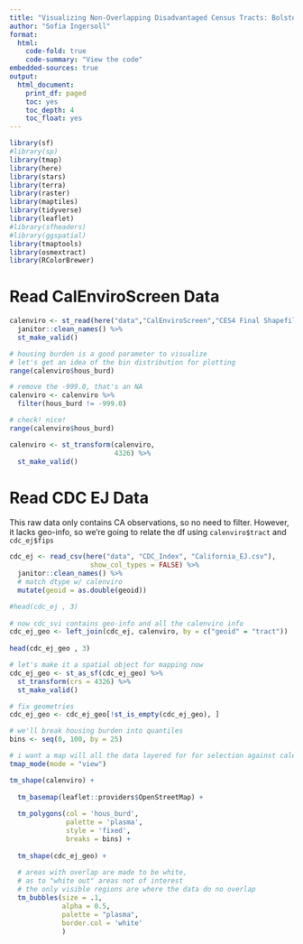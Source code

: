 ```yaml
---
title: "Visualizing Non-Overlapping Disadvantaged Census Tracts: Bolstering CalEnviroScreen Considerations"
author: "Sofia Ingersoll"
format:
  html:
    code-fold: true
    code-summary: "View the code"
embedded-sources: true
output:
  html_document:
    print_df: paged
    toc: yes
    toc_depth: 4
    toc_float: yes
---
```


```r
library(sf)
#library(sp)
library(tmap)
library(here)
library(stars)
library(terra)
library(raster)
library(maptiles)
library(tidyverse)
library(leaflet)
#library(sfheaders)
#library(ggspatial)
library(tmaptools)
library(osmextract) 
library(RColorBrewer)
```


# Read CalEnviroScreen Data
```r
calenviro <- st_read(here("data","CalEnviroScreen","CES4 Final Shapefile.shp")) %>% 
  janitor::clean_names() %>% 
  st_make_valid()

# housing burden is a good parameter to visualize
# let's get an idea of the bin distribution for plotting
range(calenviro$hous_burd)

# remove the -999.0, that's an NA
calenviro <- calenviro %>% 
  filter(hous_burd != -999.0)

# check! nice!
range(calenviro$hous_burd)

calenviro <- st_transform(calenviro,
                          4326) %>% 
  st_make_valid()
```


# Read CDC EJ Data
This raw data only contains CA observations, so no need to filter. However, it lacks geo-info, so we're going to relate the df using `calenviro$tract` and `cdc_ej$fips`

```r
cdc_ej <- read_csv(here("data", "CDC_Index", "California_EJ.csv"),
                    show_col_types = FALSE) %>% 
  janitor::clean_names() %>% 
  # match dtype w/ calenviro
  mutate(geoid = as.double(geoid))

#head(cdc_ej , 3)   
  
# now cdc_svi contains geo-info and all the calenviro info
cdc_ej_geo <- left_join(cdc_ej, calenviro, by = c("geoid" = "tract"))
                    
head(cdc_ej_geo , 3)     

# let's make it a spatial object for mapping now
cdc_ej_geo <- st_as_sf(cdc_ej_geo) %>% 
  st_transform(crs = 4326) %>% 
  st_make_valid()

# fix geometries
cdc_ej_geo <- cdc_ej_geo[!st_is_empty(cdc_ej_geo), ]
```

```r
# we'll break housing burden into quantiles
bins <- seq(0, 100, by = 25)

# i want a map will all the data layered for for selection against calenviro
tmap_mode(mode = "view")

tm_shape(calenviro) +
  
  tm_basemap(leaflet::providers$OpenStreetMap) +
  
  tm_polygons(col = 'hous_burd',
              palette = 'plasma',
              style = 'fixed',
              breaks = bins) +
  
  tm_shape(cdc_ej_geo) +
  
  # areas with overlap are made to be white,
  # as to "white out" areas not of interest  
  # the only visible regions are where the data do no overlap 
  tm_bubbles(size = .1,
             alpha = 0.5,
             palette = "plasma",
             border.col = 'white'
             ) 
```
